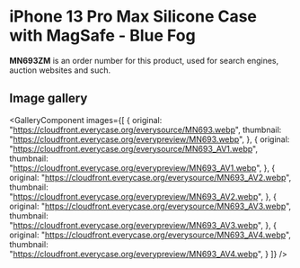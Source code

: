 
# iPhone 13 Pro Max Silicone Case with MagSafe - Blue Fog

<Callout type='info' emoji='👉🏻'>**MN693ZM** is an order number for this product, used for search engines, auction websites and such.</Callout>

## Image gallery

<GalleryComponent
    images={[
      {
        original: "https://cloudfront.everycase.org/everysource/MN693.webp",
        thumbnail: "https://cloudfront.everycase.org/everypreview/MN693.webp",
      },
      {
        original: "https://cloudfront.everycase.org/everysource/MN693_AV1.webp",
        thumbnail: "https://cloudfront.everycase.org/everypreview/MN693_AV1.webp",
      },
      {
        original: "https://cloudfront.everycase.org/everysource/MN693_AV2.webp",
        thumbnail: "https://cloudfront.everycase.org/everypreview/MN693_AV2.webp",
      },
      {
        original: "https://cloudfront.everycase.org/everysource/MN693_AV3.webp",
        thumbnail: "https://cloudfront.everycase.org/everypreview/MN693_AV3.webp",
      },
      {
        original: "https://cloudfront.everycase.org/everysource/MN693_AV4.webp",
        thumbnail: "https://cloudfront.everycase.org/everypreview/MN693_AV4.webp",
      }
    ]}
  />
